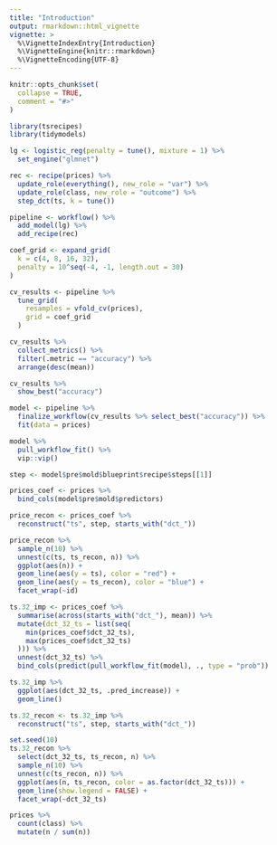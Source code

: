 ```yaml
---
title: "Introduction"
output: rmarkdown::html_vignette
vignette: >
  %\VignetteIndexEntry{Introduction}
  %\VignetteEngine{knitr::rmarkdown}
  %\VignetteEncoding{UTF-8}
---
```


```r
knitr::opts_chunk$set(
  collapse = TRUE,
  comment = "#>"
)
```

```r
library(tsrecipes)
library(tidymodels)
```

```r
lg <- logistic_reg(penalty = tune(), mixture = 1) %>%
  set_engine("glmnet")
```


```r
rec <- recipe(prices) %>%
  update_role(everything(), new_role = "var") %>%
  update_role(class, new_role = "outcome") %>%
  step_dct(ts, k = tune())
```


```r
pipeline <- workflow() %>%
  add_model(lg) %>%
  add_recipe(rec)
```

```r
coef_grid <- expand_grid(
  k = c(4, 8, 16, 32), 
  penalty = 10^seq(-4, -1, length.out = 30)
)
```

```r
cv_results <- pipeline %>%
  tune_grid(
    resamples = vfold_cv(prices),
    grid = coef_grid
  )
```

```r
cv_results %>%
  collect_metrics() %>%
  filter(.metric == "accuracy") %>%
  arrange(desc(mean))
```

```r
cv_results %>%
  show_best("accuracy")
```

```r
model <- pipeline %>%
  finalize_workflow(cv_results %>% select_best("accuracy")) %>%
  fit(data = prices)
```

```r
model %>%
  pull_workflow_fit() %>%
  vip::vip()
```

```r
step <- model$pre$mold$blueprint$recipe$steps[[1]]
```

```r
prices_coef <- prices %>%
  bind_cols(model$pre$mold$predictors)

price_recon <- prices_coef %>%
  reconstruct("ts", step, starts_with("dct_"))
```

```r
price_recon %>%
  sample_n(10) %>%
  unnest(c(ts, ts_recon, n)) %>%
  ggplot(aes(n)) +
  geom_line(aes(y = ts), color = "red") +
  geom_line(aes(y = ts_recon), color = "blue") +
  facet_wrap(~id)
```

```r
ts.32_imp <- prices_coef %>%
  summarise(across(starts_with("dct_"), mean)) %>%
  mutate(dct_32_ts = list(seq(
    min(prices_coef$dct_32_ts), 
    max(prices_coef$dct_32_ts)
  ))) %>%
  unnest(dct_32_ts) %>%
  bind_cols(predict(pull_workflow_fit(model), ., type = "prob"))

ts.32_imp %>%
  ggplot(aes(dct_32_ts, .pred_increase)) +
  geom_line()
```

```r
ts.32_recon <- ts.32_imp %>%
  reconstruct("ts", step, starts_with("dct_"))
```

```r
set.seed(10)
ts.32_recon %>%
  select(dct_32_ts, ts_recon, n) %>%
  sample_n(10) %>%
  unnest(c(ts_recon, n)) %>%
  ggplot(aes(n, ts_recon, color = as.factor(dct_32_ts))) +
  geom_line(show.legend = FALSE) +
  facet_wrap(~dct_32_ts)
```

```r
prices %>%
  count(class) %>%
  mutate(n / sum(n))
```

